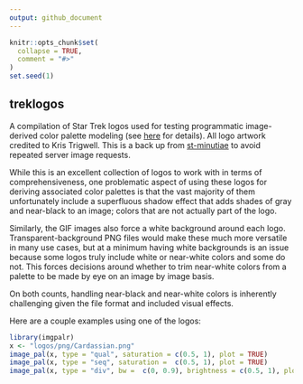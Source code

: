 ```yaml
---
output: github_document
---
```


<!-- README.md is generated from README.Rmd. Please edit that file -->

```r
knitr::opts_chunk$set(
  collapse = TRUE,
  comment = "#>"
)
set.seed(1)
```

## treklogos

A compilation of Star Trek logos used for testing programmatic image-derived color palette modeling (see [here](https://leonawicz.github.io/imgpalr/) for details). All logo artwork credited to Kris Trigwell. This is a back up from [st-minutiae](http://www.st-minutiae.com/resources/logos/) to avoid repeated server image requests.

While this is an excellent collection of logos to work with in terms of comprehensiveness, one problematic aspect of using these logos for deriving associated color palettes is that the vast majority of them unfortunately include a superfluous shadow effect that adds shades of gray and near-black to an image; colors that are not actually part of the logo.

Similarly, the GIF images also force a white background around each logo. Transparent-background PNG files would make these much more versatile in many use cases, but at a minimum having white backgrounds is an issue because some logos truly include white or near-white colors and some do not. This forces decisions around whether to trim near-white colors from a palette to be made by eye on an image by image basis.

On both counts, handling near-black and near-white colors is inherently challenging given the file format and included visual effects.

Here are a couple examples using one of the logos:

```r
library(imgpalr)
x <- "logos/png/Cardassian.png"
image_pal(x, type = "qual", saturation = c(0.5, 1), plot = TRUE)
image_pal(x, type = "seq", saturation =  c(0.5, 1), plot = TRUE)
image_pal(x, type = "div", bw =  c(0, 0.9), brightness = c(0.5, 1), plot = TRUE)
```
